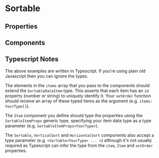 
# Sortable

<Sortable/>

## Properties

<Items/>
<Item/>
<SetOrder/>

## Components

<Vertical/>
<Horizontal/>
<UseSortable/>

## Typescript Notes

The above examples are written in Typescript.  If you're using plain old
Javascript then you can ignore the types.

The elements in the `items` array that you pass to the components should
extend the `SortableDataItem` type.  This asserts that each item has an `id`
property (number or string) to uniquely identify it.  Your `setOrder` function
should receive an array of these typed items as the argument (e.g.
`items: YourType[]`).

The `Item` component you define should type the properties using the
`SortableItemProps` generic type, specifying your item data type as a type
parameter (e.g. `SortableItemProps<YourType>`).

The `Sortable`, `VerticalSort` and `HorizontalSort` components also accept
a type parameter (e.g. `<Sortable<YourType> ... >`) although it's not usually
required as Typescript can infer the type from the `item`, `Item`
and `setOrder` properties.